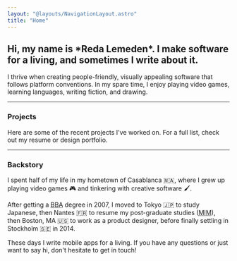 ```yaml
---
layout: "@layouts/NavigationLayout.astro"
title: "Home"
---
```



<h2 class="not-prose mb-10 text-3xl font-bold">
  Hi, my name is *Reda Lemeden*.
  <span class="my-1 block text-2xl font-light text-stone-400 dark:text-ash">
    I make software for a living, and sometimes I write about it.
  </span>
</h2>

I thrive when creating people-friendly, visually appealing software that follows
platform conventions. In my spare time, I enjoy playing video games,
learning languages, writing fiction, and drawing.

---

### Projects

Here are some of the recent projects I've worked on. For a full list, check out
my resume or design portfolio.

<ProjectGrid />

---

### Backstory

I spent half of my life in my hometown of Casablanca <span title="Morocco">🇲🇦</span>,
where I grew up playing <span title="Atari, DOS, Nintendo, etc.">video
games 🎮</span> and tinkering with <span title="Macromedia, Adobe, etc.">creative
software 🖌</span>.

After getting a <abbr title="Bachelor of Business Administration">BBA</abbr>
degree in 2007, I moved to Tokyo <span title="Japan">🇯🇵</span> to study Japanese,
then Nantes <span title="France">🇫🇷</span> to resume my post-graduate studies
(<abbr title="Master in Management">MIM</abbr>), then Boston, MA <span title="USA">
🇺🇸</span> to work as a product designer, before finally settling
in Stockholm <span title="Sweden">🇸🇪</span> in 2014.

These days I write mobile apps for a living. If you have any questions or just want
to say hi, don't hesitate to get in touch!
